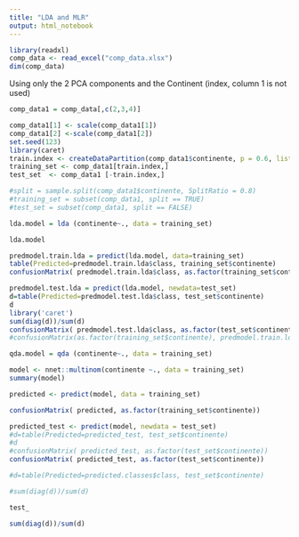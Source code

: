 ---
title: "LDA and MLR"
output: html_notebook
---

```{r}
library(readxl)
comp_data <- read_excel("comp_data.xlsx")
dim(comp_data)
```
Using only the 2 PCA components and the Continent (index, column 1 is not used) 
```{r}

comp_data1 = comp_data[,c(2,3,4)]

```


```{r}
comp_data1[1] <- scale(comp_data1[1])
comp_data1[2] <-scale(comp_data1[2])
set.seed(123)
library(caret)
train.index <- createDataPartition(comp_data1$continente, p = 0.6, list= FALSE)
training_set <- comp_data1[train.index,]
test_set  <- comp_data1 [-train.index,]

#split = sample.split(comp_data1$continente, SplitRatio = 0.8)
#training_set = subset(comp_data1, split == TRUE)
#test_set = subset(comp_data1, split == FALSE)
```
```{r}
lda.model = lda (continente~., data = training_set)
```


```{r}
lda.model
```
```{r}
predmodel.train.lda = predict(lda.model, data=training_set)
table(Predicted=predmodel.train.lda$class, training_set$continente)
confusionMatrix( predmodel.train.lda$class, as.factor(training_set$continente))
```
```{r}
predmodel.test.lda = predict(lda.model, newdata=test_set)
d=table(Predicted=predmodel.test.lda$class, test_set$continente)
d
library('caret')
sum(diag(d))/sum(d)
confusionMatrix( predmodel.test.lda$class, as.factor(test_set$continente))
#confusionMatrix(as.factor(training_set$continente), predmodel.train.lda$class)
```
```{r}
qda.model = qda (continente~., data = training_set)
```
```{r}

model <- nnet::multinom(continente ~., data = training_set)
summary(model)

predicted <- predict(model, data = training_set)

confusionMatrix( predicted, as.factor(training_set$continente))

predicted_test <- predict(model, newdata = test_set)
#d=table(Predicted=predicted_test, test_set$continente)
#d
#confusionMatrix( predicted_test, as.factor(test_set$continente))
confusionMatrix( predicted_test, as.factor(test_set$continente))

#d=table(Predicted=predicted.classes$class, test_set$continente)

#sum(diag(d))/sum(d)
```
```{r}
test_
```


```{r}
sum(diag(d))/sum(d)
```

